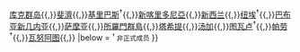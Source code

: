 {{Navbox
| name  = 大洋洲頂級足球聯賽
| title = [[大洋洲足球協會]]各成員國頂級足球聯賽 (OFC)
| list1 =[[FFAS高級聯賽|美属萨摩亚]]{{,}}
[[庫克群島回合杯|库克群岛]]{{,}}[[斐濟超級足球聯賽|斐濟]]{{,}}[[基里巴斯足球锦标赛|基里巴斯]]<sup>†</sup>{{,}}[[新喀里多尼亞超級足球聯賽|新喀里多尼亞]]{{,}}[[新西兰足球锦标赛|新西兰]]{{,}}[[纽埃足球锦标赛|纽埃]]<sup>†</sup>{{,}}[[巴布亚新几内亚全国足球联赛|巴布亚新几内亚]]{{,}}[[薩摩亞全國聯賽|萨摩亚]]{{,}}[[所羅門群島足球聯賽|所羅門群島]]{{,}}[[塔希提足球甲级联赛|塔希提]]{{,}}[[汤加足球甲级联赛|汤加]]{{,}}[[圖瓦盧甲組聯賽|图瓦卢]]<sup>†</sup>{{,}}[[帕劳足球联赛|帕劳]]<sup>†</sup>{{,}}[[瓦努阿图足球甲级联赛|瓦努阿图]]{{,}}
|below = <small><sup>†</sup> 非正式成员</small>
}}